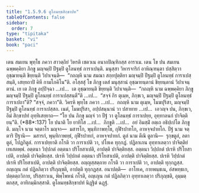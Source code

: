 ```yaml
---
title: "1.5.9.6 ตูโลนทฺธสิกฺขาปท"
tableOfContents: false
sidebar:
  order: 7
type: "tipitaka"
basket: "vi"
book: "paci"
---
```



<DynamicBreadcrumb />

<Division number="526" book="paci">

<Paragraph number="1543" book="paci">
เตน สมเยน พุทฺโธ ภควา สาวตฺถิยํ วิหรติ เชตวเน อนาถปิณฺฑิกสฺส อาราเม. เตน โข ปน สมเยน ฉพฺพคฺคิยา ภิกฺขู มญฺจมฺปิ ปีฐมฺปิ ตูโลนทฺธํ การาเปนฺติ. มนุสฺสา วิหารจาริกํ อาหิณฺฑนฺตา ปสฺสิตฺวา อุชฺฌายนฺติ ขิยฺยนฺติ วิปาเจนฺติ—  “กถญฺหิ นาม สมณา สกฺยปุตฺติยา มญฺจมฺปิ ปีฐมฺปิ ตูโลนทฺธํ การาเปสฺสนฺติ, เสยฺยถาปิ คิหี กามโภคิโน”ติ.
</Paragraph>

<Paragraph number="1544" book="paci">
อโสฺสสุํ โข ภิกฺขู เตสํ มนุสฺสานํ อุชฺฌายนฺตานํ ขิยฺยนฺตานํ วิปาเจนฺตานํ. เย เต ภิกฺขู อปฺปิจฺฉา …เป…  เต อุชฺฌายนฺติ ขิยฺยนฺติ วิปาเจนฺติ—  “กถญฺหิ นาม ฉพฺพคฺคิยา ภิกฺขู มญฺจมฺปิ ปีฐมฺปิ ตูโลนทฺธํ การาเปสฺสนฺตี”ติ …เป…  “สจฺจํ กิร ตุเมฺห, ภิกฺขเว, มญฺจมฺปิ ปีฐมฺปิ ตูโลนทฺธํ การาเปถา”ติ? “สจฺจํ, ภควา”ติ. วิครหิ พุทฺโธ ภควา …เป…  กถญฺหิ นาม ตุเมฺห, โมฆปุริสา, มญฺจมฺปิ ปีฐมฺปิ ตูโลนทฺธํ การาเปสฺสถ. เนตํ, โมฆปุริสา, อปฺปสนฺนานํ วา ปสาทาย …เป…  เอวญฺจ ปน, ภิกฺขเว, อิมํ สิกฺขาปทํ อุทฺทิเสยฺยาถ—
</Paragraph>

</Division>
<Division number="527" book="paci">

<Paragraph number="1545" book="paci">
<Emphasis>“โย ปน ภิกฺขุ มญฺจํ วา ปีฐํ วา ตูโลนทฺธํ การาเปยฺย, อุทฺทาลนกํ ปาจิตฺติยนฺ”</Emphasis>ติ. (*88*:<Emphasis>137</Emphasis>)
</Paragraph>

</Division>
<Division number="528" book="paci">

<Paragraph number="1546" book="paci">
<Emphasis>โย ปนา</Emphasis>ติ โย ยาทิโส …เป…  <Emphasis>ภิกฺขู</Emphasis>ติ …เป…  อยํ อิมสฺมิํ อตฺเถ อธิปฺเปโต ภิกฺขูติ.
</Paragraph>

<Paragraph number="1547" book="paci">
<Emphasis>มญฺโจ</Emphasis> นาม จตฺตาโร มญฺจา—  มสารโก, พุนฺทิกาพทฺโธ, กุฬีรปาทโก, อาหจฺจปาทโก.
</Paragraph>

<Paragraph number="1548" book="paci">
<Emphasis>ปีฐํ</Emphasis> นาม จตฺตาริ ปีฐานิ—  มสารกํ, พุนฺทิกาพทฺธํ, กุฬีรปาทกํ, อาหจฺจปาทกํ.
</Paragraph>

<Paragraph number="1549" book="paci">
<Emphasis>ตูลํ</Emphasis> นาม ตีณิ ตูลานิ—  รุกฺขตูลํ, ลตาตูลํ, โปฏกิตูลํ.
</Paragraph>

<Paragraph number="1550" book="paci">
<Emphasis>การาเปยฺยา</Emphasis>ติ กโรติ วา การาเปติ วา, ปโยเค ทุกฺกฏํ. ปฏิลาเภน อุทฺทาเลตฺวา ปาจิตฺติยํ เทเสตพฺพํ.
</Paragraph>

</Division>
<Division number="529" book="paci">

<Paragraph number="1551" book="paci">
อตฺตนา วิปฺปกตํ อตฺตนา ปริโยสาเปติ, อาปตฺติ ปาจิตฺติยสฺส. อตฺตนา วิปฺปกตํ ปเรหิ ปริโยสาเปติ, อาปตฺติ ปาจิตฺติยสฺส. ปเรหิ วิปฺปกตํ อตฺตนา ปริโยสาเปติ, อาปตฺติ ปาจิตฺติยสฺส. ปเรหิ วิปฺปกตํ ปเรหิ ปริโยสาเปติ, อาปตฺติ ปาจิตฺติยสฺส.
</Paragraph>

<Paragraph number="1552" book="paci">
อญฺญสฺสตฺถาย กโรติ วา การาเปติ วา, อาปตฺติ ทุกฺกฏสฺส. อญฺเญน กตํ ปฏิลภิตฺวา ปริภุญฺชติ, อาปตฺติ ทุกฺกฏสฺส.
</Paragraph>

</Division>
<Division number="530" book="paci">

<Paragraph number="1553" book="paci">
อนาปตฺติ—  อาโยเค, กายพนฺธเน, อํสพทฺธเก, ปตฺตตฺถวิกาย, ปริสฺสาวเน, พิพฺโพหนํ กโรติ, อญฺเญน กตํ ปฏิลภิตฺวา อุทฺทาเลตฺวา ปริภุญฺชติ, อุมฺมตฺตกสฺส, อาทิกมฺมิกสฺสาติ.

</Paragraph>
</Division>

<Paragraph number="1554" type="center" book="paci">
ตูโลนทฺธสิกฺขาปทํ นิฏฺฐิตํ ฉฏฺฐํ.
</Paragraph>